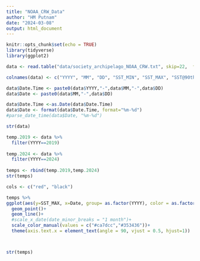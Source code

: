 ```yaml
---
title: "NOAA_CRW_Data"
author: "HM Putnam"
date: "2024-03-08"
output: html_document
---
```


```r
knitr::opts_chunk$set(echo = TRUE)
library(tidyverse)
library(ggplot2)
```


```r

data <- read.table("data/society_archipelago_NOAA_CRW.txt", skip=22,  fill=TRUE)

colnames(data) <- c("YYYY", "MM", "DD", "SST_MIN", "SST_MAX", "SST@90th_HS", "SSTA@90th_HS", "90th_HS>0", "DHW_from_90th_HS>1", "BAA_7day_max")

data$Date.Time <- paste0(data$YYYY,"-",data$MM,"-",data$DD)
data$Date <- paste0(data$MM,"-",data$DD)

data$Date.Time <-as.Date(data$Date.Time)
data$Date <- format(data$Date.Time, format="%m-%d")
#parse_date_time(data$Date, "%m-%d")

str(data)
```

```r
temp.2019 <- data %>%
  filter(YYYY==2019)
  
temp.2024 <- data %>%
  filter(YYYY==2024)
  
temps <- rbind(temp.2019,temp.2024)
str(temps)

cols <- c("red", "black")

temps %>%
ggplot(aes(y=SST_MAX, x=Date, group= as.factor(YYYY), color = as.factor(YYYY)))+
  geom_point()+
  geom_line()+
  #scale_x_date(date_minor_breaks = "1 month")+
  scale_color_manual(values = c("#ca7dcc","#353436"))+
  theme(axis.text.x = element_text(angle = 90, vjust = 0.5, hjust=1))



str(temps)
```


